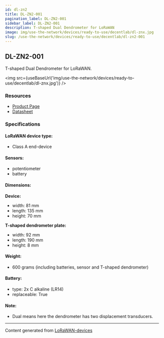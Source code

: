 ```yaml
---
id: dl-zn2
title: DL-ZN2-001
pagination_label: DL-ZN2-001
sidebar_label: DL-ZN2-001
description: T-shaped Dual Dendrometer for LoRaWAN
image: img/use-the-network/devices/ready-to-use/decentlab/dl-znx.jpg
slug: /use-the-network/devices/ready-to-use/decentlab/dl-zn2-001
---
```



## DL-ZN2-001

T-shaped Dual Dendrometer for LoRaWAN.

<img src={useBaseUrl('img/use-the-network/devices/ready-to-use/decentlab/dl-znx.jpg')} />

### Resources

- [Product Page](https://www.decentlab.com/products/dendrometer-for-lorawan)
- [Datasheet](https://cdn.decentlab.com/download/datasheets/Decentlab-DL-ZN-datasheet.pdf)

### Specifications

#### LoRaWAN device type:
- Class A end-device

#### Sensors:

- potentiometer
- battery

#### Dimensions:

**Device:**
- width: 81 mm
- length: 135 mm
- height: 70 mm

**T-shaped dendrometer plate:**
- width: 92 mm
- length: 190 mm
- height: 8 mm

#### Weight:

- 600 grams (including batteries, sensor and T-shaped dendrometer)

#### Battery:

- type: 2x C alkaline (LR14)
- replaceable: True

#### Note:
- Dual means here the dendrometer has two displacement transducers.

---

Content generated from [LoRaWAN-devices](https://github.com/TheThingsNetwork/lorawan-devices)
